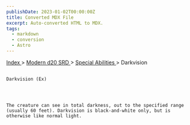 ```yaml
---
publishDate: 2023-01-02T00:00:00Z
title: Converted MDX File
excerpt: Auto-converted HTML to MDX.
tags:
  - markdown
  - conversion
  - Astro
---
```


[
Index
](-index) >
[
Modern d20 SRD
](modern-d20-srd-index) >
[
Special Abilities
](modern-d20-srd-special-abilities-index) > Darkvision

##

    Darkvision (Ex)




    The creature can see in total darkness, out to the specified range (usually 60 feet). Darkvision is black-and-white only, but is otherwise like normal light.

